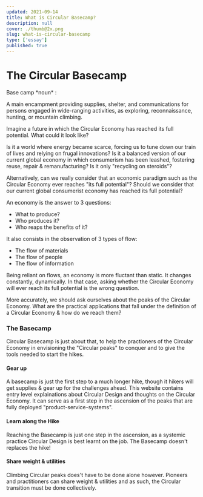 ```yaml
---
updated: 2021-09-14
title: What is Circular Basecamp?
description: null
cover: ./thumb@2x.png
slug: what-is-circular-basecamp
type: ['essay']
published: true
---
```


# The Circular Basecamp

<SimpleCard width="700px">

<p>
Base camp *noun* :

A main encampment providing supplies, shelter, and communications for persons engaged in wide-ranging activities, as exploring, reconnaissance, hunting, or mountain climbing.</p>

</SimpleCard>

Imagine a future in which the Circular Economy has reached its full potential. What could it look like? 

Is it a world where energy became scarce, forcing us to tune down our train of lives and relying on frugal innovations? Is it a balanced version of our current global economy in which consumerism has been leashed, fostering reuse, repair & remanufacturing? Is it only "recycling on steroids"? 

Alternatively, can we really consider that an economic paradigm such as the Circular Economy ever reaches "its full potential"? Should we consider that our current global consumerist economy has reached its full potential? 

An economy is the answer to 3 questions: 
- What to produce?
- Who produces it?
- Who reaps the benefits of it?

It also consists in the observation of 3 types of flow: 
- The flow of materials 
- The flow of people
- The flow of information 

Being reliant on flows, an economy is more fluctant than static. It changes constantly, dynamically. In that case, asking whether the Circular Economy will ever reach its full potential is the wrong question. 

More accurately, we should ask ourselves about the peaks of the Circular Economy. What are the practical applications that fall under the definition of a Circular Economy & how do we reach them? 

### The Basecamp

Circular Basecamp is just about that, to help the practioners of the Circular Economy in envisioning the "Circular peaks" to conquer and to give the tools needed to start the hikes. 

<FullWidthImage width="700px"  alt="The Basecamp" src="https://res.cloudinary.com/thisisatriumph/image/upload/v1633979956/Basecamp2_tbnjqa.png" />

<FullWidthImage width="700px"  alt="The Basecamp" src="https://res.cloudinary.com/thisisatriumph/image/upload/v1633979989/Basecamp_egiixc.jpg" />

#### Gear up

A basecamp is just the first step to a much longer hike, though it hikers will get supplies & gear up for the challenges ahead. This website contains entry level explainations about Circular Design and thoughts on the Circular Economy. It can serve as a first step in the ascension of the peaks that are fully deployed "product-service-systems". 

#### Learn along the Hike 

Reaching the Basecamp is just one step in the ascension, as a systemic practice Circular Design is best learnt on the job. The Basecamp doesn't replaces the hike! 

#### Share weight & utilities 

Climbing Circular peaks does't have to be done alone however. Pioneers and practitioners can share weight & utilities and as such, the Circular transition must be done collectively.

